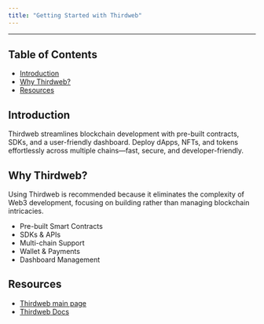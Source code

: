 ```yaml
---
title: "Getting Started with Thirdweb"
---
```


---

## Table of Contents
- [Introduction](#introduction)
- [Why Thirdweb?](#why-thirdweb)
- [Resources](#resources)

## Introduction

Thirdweb streamlines blockchain development with pre-built contracts, SDKs, and a user-friendly dashboard. Deploy dApps, NFTs, and tokens effortlessly across multiple chains—fast, secure, and developer-friendly.

## Why Thirdweb?

Using Thirdweb is recommended because it eliminates the complexity of Web3 development, focusing on building rather than managing blockchain intricacies.

* Pre-built Smart Contracts
* SDKs & APIs
* Multi-chain Support
* Wallet & Payments
* Dashboard Management

## Resources

* [Thirdweb main page](https://thirdweb.com/)
* [Thirdweb Docs](https://portal.thirdweb.com/)
